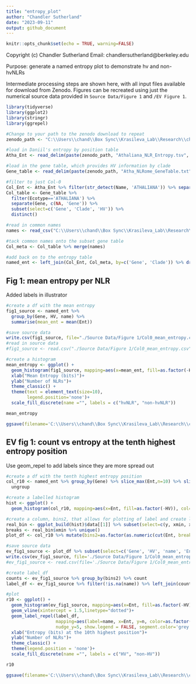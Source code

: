 ```yaml
---
title: "entropy_plot"
author: "Chandler Sutherland"
date: "2023-09-11"
output: github_document
---
```


```r
knitr::opts_chunk$set(echo = TRUE, warning=FALSE)
```

Copyright (c) Chandler Sutherland
Email: chandlersutherland@berkeley.edu

Purpose: generate a named entropy plot to demonstrate hv and non-hvNLRs

Intermediate processing steps are shown here, with all input files available for download from Zenodo. Figures can be recreated using just the numerical source data provided in `Source Data/Figure 1` and `/EV Figure 1`.

```r
library(tidyverse)
library(ggplot2)
library(stringr)
library(ggrepel)
```

```r
#Change to your path to the zenodo download to repeat 
zenodo_path <- "C:\\Users\\chand\\Box Sync\\Krasileva_Lab\\Research\\chandler\\Krasileva Lab\\E14\\Zenodo V2\\"

#load in Daniil's entropy by position table 
Atha_Ent <- read_delim(paste(zenodo_path, "Athaliana_NLR_Entropy.tsv", sep=""))

#load in the gene table, which provides HV information by clade 
Gene_table <- read_delim(paste(zenodo_path, "Atha_NLRome_GeneTable.txt", sep=""),delim = "\t")

#filter to just Col-0 
Col_Ent <- Atha_Ent %>% filter(str_detect(Name, 'ATHALIANA')) %>% separate(Name, c(NA, 'Gene'))
Col_table <- Gene_table %>% 
  filter(Ecotype=='ATHALIANA') %>% 
  separate(Gene, c(NA, 'Gene')) %>% 
  subset(select=c('Gene', 'Clade', 'HV')) %>% 
  distinct()

#read in common names 
names <- read_csv("C:\\Users\\chand\\Box Sync\\Krasileva_Lab\\Research\\chandler\\Krasileva Lab\\E14\\Zenodo V2\\Atha_NLR_common_names.csv") 

#tack common names onto the subset gene table 
Col_meta <- Col_table %>% merge(names)

#add back on to the entropy table 
named_ent <- left_join(Col_Ent, Col_meta, by=c('Gene', 'Clade')) %>% drop_na(HV)
```
## Fig 1: mean entropy per NLR 
Added labels in illustrator
```r
#create a df with the mean entropy
fig1_source <- named_ent %>% 
  group_by(Gene, HV, name) %>% 
  summarise(mean_ent = mean(Ent))

#save source data 
write.csv(fig1_source, file="./Source Data/Figure 1/Col0_mean_entropy.csv")
#read in source data 
#fig1_source <- read.csv("./Source Data/Figure 1/Col0_mean_entropy.csv")

#create a histogram
mean_entropy <- ggplot() + 
  geom_histogram(fig1_source, mapping=aes(x=mean_ent, fill=as.factor(-HV)), col=I('grey'))+
  xlab("Mean Entropy (bits)")+
  ylab("Number of NLRs")+
  theme_classic() +
  theme(text = element_text(size=10), 
        legend.position='none')+
  scale_fill_discrete(name ="", labels = c("hvNLR", "non-hvNLR"))

mean_entropy

ggsave(filename='C:\\Users\\chand\\Box Sync\\Krasileva_Lab\\Research\\chandler\\Krasileva Lab\\Outputs\\NLR Features Paper\\EMBO Submission\\Figure Panels\\fig_1a.svg', plot=mean_entropy, dpi=1000, width=87, height=55, units='mm')
```

## EV fig 1: count vs entropy at the tenth highest entropy position 
Use geom_repel to add labels since they are more spread out 
```r
#create a df with the tenth highest entropy position 
col_r10 <- named_ent %>% group_by(Gene) %>% slice_max(Ent,n=10) %>% slice_min(Ent,n=1,with_ties = FALSE) %>% 
  ungroup

#create a labelled histogram 
hist <- ggplot() + 
  geom_histogram(col_r10, mapping=aes(x=Ent, fill=as.factor(-HV)), col=I('grey'), bins=30)

#create a column, bins2, that allows for plotting of label and create label_df 
real_bin <- ggplot_build(hist)$data[[1]] %>% subset(select=c(y, xmin, xmax))
breaks <- real_bin$xmin %>% unique()
plot_df <- col_r10 %>% mutate(bins2=as.factor(as.numeric(cut(Ent, breaks=breaks))))%>% arrange(Ent)

#save source data 
ev_fig1_source <- plot_df %>% subset(select=c('Gene', 'HV', 'name', 'Ent', 'bins2'))
write.csv(ev_fig1_source, file='./Source Data/Figure 1/Col0_mean_entropy.csv')
#ev_fig1_source <- read.csv(file='./Source Data/Figure 1/Col0_mean_entropy.csv')

#create label_df
counts <- ev_fig1_source %>% group_by(bins2) %>% count
label_df <- ev_fig1_source %>% filter(!is.na(name)) %>% left_join(counts, by='bins2')

#plot 
r10 <- ggplot() + 
  geom_histogram(ev_fig1_source, mapping=aes(x=Ent, fill=as.factor(-HV)), col=I('grey'), bins=30)+
  geom_vline(xintercept = 1.5,linetype="dotted")+
  geom_label_repel(label_df, 
                   mapping=aes(label=name, x=Ent, y=n, color=as.factor(-HV)), 
                   nudge_y=5, show.legend = FALSE, segment.color='grey')+
  xlab("Entropy (bits) at the 10th highest position")+
  ylab("Number of NLRs")+
  theme_classic() +
  theme(legend.position = 'none')+
  scale_fill_discrete(name ="", labels = c("HV", "non-HV"))

r10

ggsave(filename='C:\\Users\\chand\\Box Sync\\Krasileva_Lab\\Research\\chandler\\Krasileva Lab\\Outputs\\NLR Features Paper\\EMBO Submission\\Figure Panels\\EVfig_1.svg', plot=r10, dpi=1000, width=180, height=87, units='mm')
```



